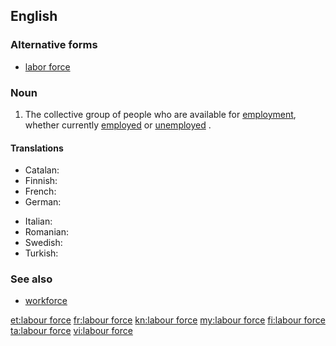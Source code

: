 ==English==
{{wikipedia|labour force}}

===Alternative forms===
* [[labor force]] {{qualifier|US}}

===Noun===
{{en-noun|head=[[labour]] [[force]]|-}} {{context|British spelling|lang=en}}

# The collective group of people who are available for [[employment]], whether currently [[employed]] or [[unemployed]] {{qualifier|though sometimes only those unemployed people who are seeking work are included}}.

====Translations====
{{trans-top|people available for employment}}
* Catalan: {{t|ca|mà d'obra|f}}
* Finnish: {{t+|fi|työvoima}}
* French: {{t+|fr|main-d'œuvre|f}}
* German: {{t+|de|Arbeitskraft}}
{{trans-mid}}
* Italian: {{t+|it|manodopera|f}}
* Romanian: {{t+|ro|forță de muncă|f}}
* Swedish: {{t+|sv|arbetskraft|c}}
* Turkish: {{t+|tr|işgücü}}
{{trans-bottom}}

===See also===
* [[workforce]]

[[et:labour force]]
[[fr:labour force]]
[[kn:labour force]]
[[my:labour force]]
[[fi:labour force]]
[[ta:labour force]]
[[vi:labour force]]